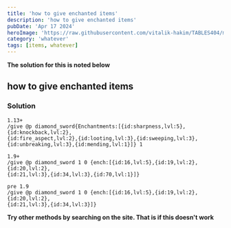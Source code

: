 ---
title: 'how to give enchanted items'
description: 'how to give enchanted items'
pubDate: 'Apr 17 2024'
heroImage: 'https://raw.githubusercontent.com/vitalik-hakim/TABLES404/main/error_b/misc.png'
category: 'whatever'
tags: [items, whatever]
---

**The solution for this is noted below**

## how to give enchanted items

### Solution

```whatever
1.13+
/give @p diamond_sword{Enchantments:[{id:sharpness,lvl:5},{id:knockback,lvl:2},
{id:fire_aspect,lvl:2},{id:looting,lvl:3},{id:sweeping,lvl:3},
{id:unbreaking,lvl:3},{id:mending,lvl:1}]} 1

1.9+
/give @p diamond_sword 1 0 {ench:[{id:16,lvl:5},{id:19,lvl:2},{id:20,lvl:2},
{id:21,lvl:3},{id:34,lvl:3},{id:70,lvl:1}]}

pre 1.9
/give @p diamond_sword 1 0 {ench:[{id:16,lvl:5},{id:19,lvl:2},{id:20,lvl:2},
{id:21,lvl:3},{id:34,lvl:3}]}
```
**Try other methods by searching on the site. That is if this doesn't work**
